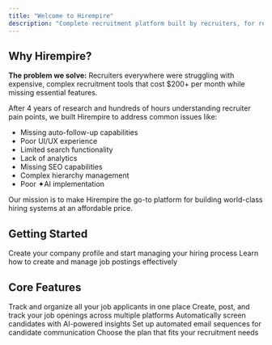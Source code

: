 ```yaml
---
title: "Welcome to Hirempire"
description: "Complete recruitment platform built by recruiters, for recruiters"
---
```





## Why Hirempire?

**The problem we solve:** Recruiters everywhere were struggling with expensive, complex recruitment tools that cost $200+ per month while missing essential features.

After 4 years of research and hundreds of hours understanding recruiter pain points, we built Hirempire to address common issues like:
- Missing auto-follow-up capabilities  
- Poor UI/UX experience
- Limited search functionality
- Lack of analytics
- Missing SEO capabilities
- Complex hierarchy management
- Poor ✦AI implementation

Our mission is to make Hirempire the go-to platform for building world-class hiring systems at an affordable price.

## Getting Started

<CardGroup cols={2}>
  <Card title="Set Up Your Company" icon="building" href="/companies">
    Create your company profile and start managing your hiring process
  </Card>
  <Card title="Post Your First Job" icon="briefcase" href="/jobs">
    Learn how to create and manage job postings effectively
  </Card>
</CardGroup>

## Core Features

<CardGroup cols={2}>
  <Card title="Manage Candidates" icon="users" href="/candidates">
    Track and organize all your job applicants in one place
  </Card>
  <Card title="Manage Jobs" icon="briefcase" href="/jobs">
    Create, post, and track your job openings across multiple platforms
  </Card>
  <Card title="✦Hirempire AI" icon="sparkles" href="/hirempire-ai">
    Automatically screen candidates with AI-powered insights
  </Card>
  <Card title="Auto Follow-ups" icon="envelope" href="/automated-follow-ups">
    Set up automated email sequences for candidate communication
  </Card>
  <Card title="Pricing Plans" icon="credit-card" href="/subscription">
    Choose the plan that fits your recruitment needs
  </Card>
</CardGroup>